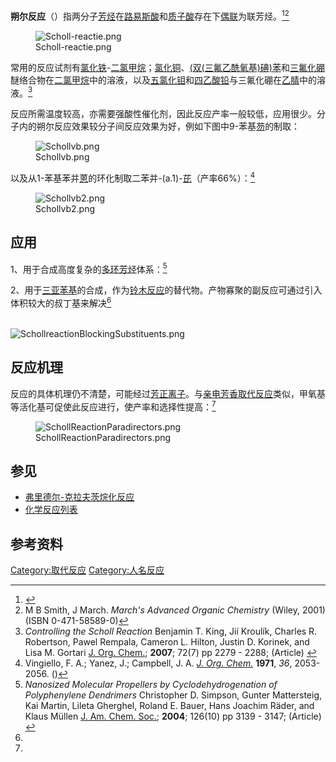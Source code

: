 '''朔尔反应'''（{{lang-de|Scholl-Reaktion}}）指两分子[[芳烃|芳烃]]在[[路易斯酸|路易斯酸]]和[[质子酸|质子酸]]存在下[[偶联|偶联]]为联芳烃。<ref>{{cite journal en
 | author = Roland Scholl, Christian Seer
 | title = Abspaltung aromatisch gebundenen Wasserstoffs und Verknüpfung aromatischer Kerne durch Aluminiumchlorid
 | journal = [[Justus_Liebig's_Annalen_der_Chemie|Justus Liebig's Annalen der Chemie]] 
 | volume = 394
 | pages = 111–177
 | year = 1912
 | issue = 2
 | doi = 10.1002/jlac.19123940202}}</ref><ref>M B Smith, J March. ''March's Advanced Organic Chemistry'' (Wiley, 2001) (ISBN 0-471-58589-0)</ref>

[[Image:Scholl-reactie.png|center]]

常用的反应试剂有[[氯化铁|氯化铁]]-[[二氯甲烷|二氯甲烷]]；[[氯化铜|氯化铜]]、[[(双(三氟乙酰氧基)碘)苯|(双(三氟乙酰氧基)碘)苯]]和[[三氟化硼|三氟化硼]]醚络合物在[[二氯甲烷|二氯甲烷]]中的溶液，以及[[五氯化钼|五氯化钼]]和[[四乙酸铅|四乙酸铅]]与三氟化硼在[[乙腈|乙腈]]中的溶液。<ref name=King>''Controlling the Scholl Reaction'' Benjamin T. King, Jií Kroulík, Charles R. Robertson, Pawel Rempala, Cameron L. Hilton, Justin D. Korinek, and Lisa M. Gortari [[J._Org._Chem.|J. Org. Chem.]]; '''2007'''; 72(7) pp 2279 - 2288; (Article) {{DOI|10.1021/jo061515x}}</ref>

反应所需温度较高，亦需要强酸性催化剂，因此反应产率一般较低，应用很少。分子内的朔尔反应效果较分子间反应效果为好，例如下图中9-苯基[[芴|芴]]的制取：

[[Image:Schollvb.png|center]]

以及从1-苯基苯并[[蒽|蒽]]的环化制取二苯并-(a.1)-[[芘|芘]]（产率66%）：<ref>Vingiello, F. A.; Yanez, J.; Campbell, J. A. ''[[J._Org._Chem.|J. Org. Chem.]]'' '''1971''', ''36'', 2053-2056. ({{DOI|10.1021/jo00814a005}})</ref>

[[Image:Schollvb2.png|center]]

==应用==
1、用于合成高度复杂的[[多环芳烃|多环芳烃]]体系：<ref>''Nanosized Molecular Propellers by Cyclodehydrogenation of Polyphenylene Dendrimers'' Christopher D. Simpson, Gunter Mattersteig, Kai Martin, Lileta Gherghel, Roland E. Bauer, Hans Joachim Räder, and Klaus Müllen [[J._Am._Chem._Soc.|J. Am. Chem. Soc.]]; '''2004'''; 126(10) pp 3139 - 3147; (Article) {{DOI|10.1021/ja036732j}}</ref>

2、用于[[三亚苯基|三亚苯基]]的合成，作为[[铃木反应|铃木反应]]的替代物。产物寡聚的副反应可通过引入体积较大的叔丁基来解决<ref name=King/>

<br />
[[Image:SchollreactionBlockingSubstituents.png|center]]

==反应机理==
反应的具体机理仍不清楚，可能经过[[芳正离子|芳正离子]]。与[[亲电芳香取代反应|亲电芳香取代反应]]类似，甲氧基等活化基可促使此反应进行，使产率和选择性提高：<ref name=King/>

[[Image:SchollReactionParadirectors.png|center]]

==参见==
* [[弗里德尔-克拉夫茨烷化反应|弗里德尔-克拉夫茨烷化反应]]
* [[化学反应列表|化学反应列表]]

==参考资料==
{{reflist}}

[[Category:取代反应|Category:取代反应]]
[[Category:人名反应|Category:人名反应]]